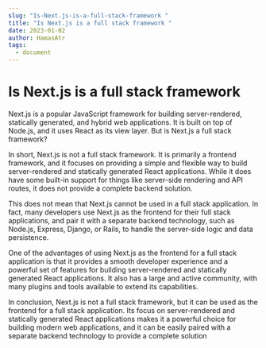 ```yaml
---
slug: "Is-Next.js-is-a-full-stack-framework "
title: "Is Next.js is a full stack framework "
date: 2023-01-02
author: HamasAtr
tags:
  - document
---
```

<!--StartFragment-->

# Is Next.js is a full stack framework 



Next.js is a popular JavaScript framework for building server-rendered, statically generated, and hybrid web applications. It is built on top of Node.js, and it uses React as its view layer. But is Next.js a full stack framework?

In short, Next.js is not a full stack framework. It is primarily a frontend framework, and it focuses on providing a simple and flexible way to build server-rendered and statically generated React applications. While it does have some built-in support for things like server-side rendering and API routes, it does not provide a complete backend solution.

This does not mean that Next.js cannot be used in a full stack application. In fact, many developers use Next.js as the frontend for their full stack applications, and pair it with a separate backend technology, such as Node.js, Express, Django, or Rails, to handle the server-side logic and data persistence.

One of the advantages of using Next.js as the frontend for a full stack application is that it provides a smooth developer experience and a powerful set of features for building server-rendered and statically generated React applications. It also has a large and active community, with many plugins and tools available to extend its capabilities.

In conclusion, Next.js is not a full stack framework, but it can be used as the frontend for a full stack application. Its focus on server-rendered and statically generated React applications makes it a powerful choice for building modern web applications, and it can be easily paired with a separate backend technology to provide a complete solution

<!--EndFragment-->
